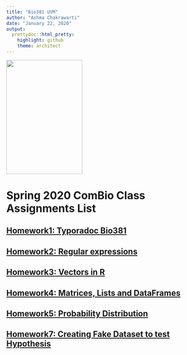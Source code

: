 ```yaml
---
title: "Bio381 UVM"
author: "Ashma Chakrawarti"
date: "January 22, 2020"
output: 
  prettydoc::html_pretty:
    highlight: github
    theme: architect
---
```


<img src="FemaleScience.jpg" width="200" height="300"/>

# Spring 2020 ComBio Class Assignments List

## __[Homework1: Typoradoc Bio381](Bio381.html)__

## __[Homework2: Regular expressions](Homework4.html)__

## __[Homework3: Vectors in R](Vector_in_R.html)__

## __[Homework4: Matrices, Lists and DataFrames](Matrix_List_DataFrames.html)__

## __[Homework5: Probability Distribution](Homework5.html)__

## __[Homework7: Creating Fake Dataset to test Hypothesis](Test_hypothesis.html)__
